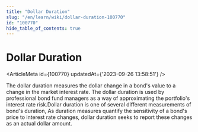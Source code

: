 ```yaml
---
title: "Dollar Duration"
slug: "/en/learn/wiki/dollar-duration-100770"
id: "100770"
hide_table_of_contents: true
---
```



# Dollar Duration

<ArticleMeta id={100770} updatedAt={'2023-09-26 13:58:51'} />
<div className='border-solid border-b border-t-0 my-4 border-[var(--ifm-color-gray-300)]' />

The dollar duration measures the dollar change in a bond's value to a change in the market interest rate. The dollar duration is used by professional bond fund managers as a way of approximating the portfolio's interest rate risk.Dollar duration is one of several different measurements of bond's duration, As duration measures quantify the sensitivity of a bond's price to interest rate changes, dollar duration seeks to report these changes as an actual dollar amount.
